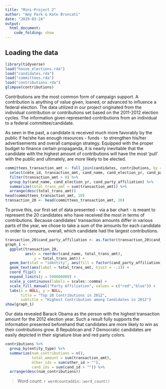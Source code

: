 ```yaml
---
title: "Mini-Project 2"
author: "Amy Park & Kate Bruncati"
date: "2019-03-24"
output: 
  html_document:
    code_folding: show
---
```



## Loading the data

```r
library(tidyverse)
load("house_elections.rda")
load("candidates.rda")
load("committees.rda")
load("contributions.rda")
glimpse(contributions)
```

Contributions are the most common form of campaign support. A contribution is anything of value given, loaned, or advanced to influence a federal election. The data utilized in our project originated from the individual contribution or contributions set based on the 2011-2012 election cycles. The information given represented contributions from an individual to a federal committee/candidate. 

As seen in the past, a candidate is received much more favorably by the public if he/she has enough resources - funds - to strengthen his/her advertisements and overall campaign strategy. Equipped with the proper budget to finance certain propaganda, it is nearly inevitable that the candidate with the highest amount of contributions will have the most ‘pull’ with the public and ultimately, are more likely to be elected.  

```r
committees_transaction_amt <- full_join(candidates, contributions, by = "cand_id") %>%
  select(cmte_id, transaction_amt, cand_name, cand_election_yr, cand_party_affiliation) %>% 
  filter(transaction_amt > 0) %>%
  group_by(cand_name, cand_election_yr, cand_party_affiliation) %>%
  summarize(total_trans_amt = sum(transaction_amt)) %>%
  arrange(desc(total_trans_amt))
head(committees_transaction_amt, 20)
transaction_20 <- head(committees_transaction_amt, 20)
```

To prove this, our first set of data presented - via a bar chart - is meant to represent the 20 candidates who have received the most in terms of contributions. Because candidates’ transaction amounts differ in various parts of the year, we chose to take a sum of the amounts for each candidate in order to compare, overall, which candidate had the largest contributions. 

```r
transaction_20$cand_party_affiliation <- as.factor(transaction_20$cand_party_affiliation)
graph_1 <-
  ggplot(transaction_20,
         aes(x = reorder(cand_name, total_trans_amt), 
             y = total_trans_amt)) + 
  geom_bar(stat = "identity", aes(fill = factor(cand_party_affiliation))) +
  geom_text(aes(label = total_trans_amt, hjust = -.1)) + 
  coord_flip() + 
  expand_limits(y = 500000000) + 
  scale_y_continuous(labels = scales::comma) +
  scale_fill_manual("Party Affiliation", values = c("red","blue")) +
  labs(x = NULL, y = NULL, 
       title = "Top 20 Contributions in 2012", 
       subtitle = "Highest Contribution among Candidates in 2012")
show(graph_1)
```

Our data revealed Barack Obama as the person with the highest transaction amount for the 2012 election year. Such a result fully supports the information presented beforehand  that candidates are more likely to win as their contributions grow. 8 Republican and 7 Democratic candidates are easily depicted in their signature blue and red party colors. 

```r
contributions %>%
  group_by(entity_type) %>%
  summarize(num_contributions = n(), 
            total_amount = sum(transaction_amt), 
            other_ids = sum(other_id > ""),
            cand_ids = sum(cand_id > "")) %>%
  arrange(desc(num_contributions))
```


> Word count: `r wordcountaddin::word_count()`
